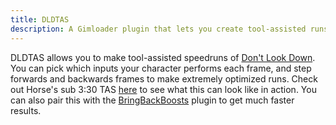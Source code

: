 ```yaml
---
title: DLDTAS
description: A Gimloader plugin that lets you create tool-assisted runs of Don't Look Down
---
```



DLDTAS allows you to make tool-assisted speedruns of [Don't Look Down](https://gimkit.wiki/wiki/Don%27t_Look_Down). You can pick which inputs your character performs each frame, and step forwards and backwards frames to make extremely optimized runs. Check out Horse's sub 3:30 TAS [here](https://www.youtube.com/watch?v=Id8OSRNOygk) to see what this can look like in action. You can also pair this with the [BringBackBoosts](/Gimloader/plugins/bringbackboosts) plugin to get much faster results.

<ButtonInstall client:only="svelte" name="DLDTAS" url="https://raw.githubusercontent.com/TheLazySquid/Gimloader/main/plugins/DLDTAS/build/DLDTAS.js" />